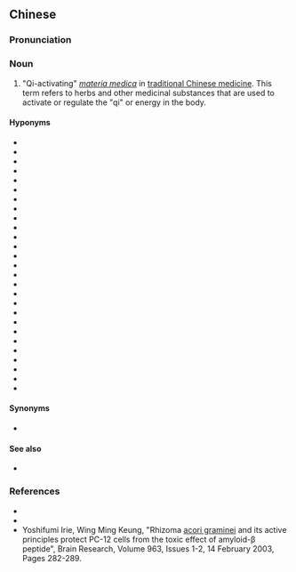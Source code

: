 {{also|行气药}}
==Chinese==
{{zh-forms|s=行气药}}

===Pronunciation===
{{zh-pron
|m=xíngqì yào
|c=hang4 hei3 joek6
|cat=n
}}

===Noun===
{{zh-noun}}

# "Qi-activating" ''[[w:Materia medica|materia medica]]'' in [[traditional Chinese medicine]]. This term refers to herbs and other medicinal substances that are used to activate or regulate the "qi" or energy in the body.

====Hyponyms====
{{rel-top|hyponyms}}

{{zh-l|理氣藥|Qi regulators}}

* {{zh-l|薤白|bulb of the [[macrostem onion]]}}
* {{zh-l|橘紅|peel of red [[tangerine]]}}
* {{zh-l|枳殼|fruit of the [[aurantium]] or [[trifoliate orange]]}}
* {{zh-l|枳實|[[fructus aurantii immaturus]]}}
* {{zh-l|佛手|[[fructus citri sarcodactylis]]}}
* {{zh-l|川楝子|[[fructus toosendan]]}}
* {{zh-l|沉香|[[lignum aquilariae resinatum]]}}
* {{zh-l|青皮|[[pericarpium citri reticulatae viride]]}}
* {{zh-l|木香|{{l|la|radix|Radix}} [[Aucklandia|Aucklandiae]]}}
* {{zh-l|烏藥|[[radix linderae]]}}
* {{zh-l|延胡索|[[rhizoma corydalis]]}}
* {{zh-l|香附|[[rhizoma cyperi]]}}
* {{zh-l|橘皮|[[pericarpium citri reticulatae]]}}
* {{zh-l|明礬|[[alumen]]}}
* {{zh-l|陳皮|peel of the tangerine}}
* {{zh-l|香櫞|citron}}
* {{zh-l|檀香|sandalwood}}
* {{zh-l|玫瑰花|flower of the rose}}
* {{zh-l|刀豆}}
* {{zh-l|八月札}}
* {{zh-l|娑羅子}}
* {{zh-l|甘松}}
* {{zh-l|柿蒂}}
* {{zh-l|青木香}}
* {{zh-l|荔枝核}}
* {{zh-l|綠萼梅}}
* {{zh-l|枸橘}}
{{rel-bottom}}

====Synonyms====
* {{zh-l|理氣藥}}

====See also====
* {{zh-l|藥材|medicinal materials in traditional Chinese medicine}}

===References===
* {{pedialite|行氣藥|lang=zh}}
* {{cite-book
|last=Ou
|first=Ming
|authorlink=
|coauthors=Li Yanwen
|year=1994
|title=The Traditional Chinese Drug and Its Usage
|publisher=Hai Feng Publishing Co.
|location=
|isbn=9622381995
}}
* Yoshifumi Irie, Wing Ming Keung, "Rhizoma [[acori graminei]] and its active principles protect PC-12 cells from the toxic effect of amyloid-β peptide", Brain Research, Volume 963, Issues 1-2, 14 February 2003, Pages 282-289.